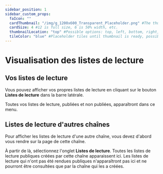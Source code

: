 ---
sidebar_position: 1
sidebar_custom_props:
  faIcon: ""
  cardThumbnail: "/img/g_1200x600_Transparent_Placeholder.png" #The thumbnail on the category card.
  cardSize: 4 #12 is full size, 6 is 50% width, etc.
  thumbnailLocation: "top" #Possible options: top, left, bottom, right, none
  tileColor: "blue" #Placeholder tiles until thumbnail is ready, possible options: blue, cream, darkpurple, lightpurple, mauve, orange, pink, none
---

# Visualisation des listes de lecture

## Vos listes de lecture

Vous pouvez afficher vos propres listes de lecture en cliquant sur le bouton **Listes de lecture** dans la barre latérale.

Toutes vos listes de lecture, publiées et non publiées, apparaîtront dans ce menu.

## Listes de lecture d'autres chaînes

Pour afficher les listes de lecture d'une autre chaîne, vous devez d'abord vous rendre sur la page de cette chaîne.

À partir de là, sélectionnez l'onglet **Listes de lecture**. Toutes les listes de lecture publiques créées par cette chaîne apparaissent ici. Les listes de lecture qui n'ont pas été rendues publiques n'apparaîtront pas ici et ne pourront être consultées que par la chaîne qui les a créées.
